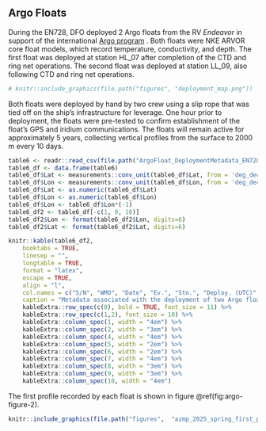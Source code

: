 
## Argo Floats {#argo-floats}

During the EN728, DFO deployed 2 Argo floats from the RV _Endeavor_ in support of the international [Argo program](https://argo.ucsd.edu/) . Both floats were NKE ARVOR core float models, which record temperature, conductivity, and depth. The first float was deployed at station HL_07 after completion of the CTD and ring net operations. The second float was deployed at station LL_09, also following CTD and ring net operations. 

```r
# knitr::include_graphics(file.path("figures", "deployment_map.png"))
```

Both floats were deployed by hand by two crew using a slip rope that was tied off on the ship's infrastructure for leverage. One hour prior to deployment, the floats were pre-tested to confirm establishment of the float's GPS and iridium communications. The floats will remain active for approximately 5 years, collecting vertical profiles from the surface to 2000 m every 10 days. 

\hspace*{-0.2in}


```r

table6 <- readr::read_csv(file.path("ArgoFloat_DeploymentMetadata_EN728.csv"))
table6_df <- data.frame(table6)
table6_df$Lat <- measurements::conv_unit(table6_df$Lat, from = 'deg_dec_min', to = 'dec_deg') 
table6_df$Lon <- measurements::conv_unit(table6_df$Lon, from = 'deg_dec_min', to = 'dec_deg')
table6_df$Lat <- as.numeric(table6_df$Lat)
table6_df$Lon <- as.numeric(table6_df$Lon)
table6_df$Lon <- table6_df$Lon*(-1)
table6_df2 <- table6_df[-c(1, 9, 10)] 
table6_df2$Lon <- format(table6_df2$Lon, digits=6)
table6_df2$Lat <- format(table6_df2$Lat, digits=6)

knitr::kable(table6_df2, 
    booktabs = TRUE,
    linesep = "",
    longtable = TRUE,
    format = "latex",
    escape = TRUE,
    align = "l",
    col.names = c("S/N", "WMO", "Date", "Ev.", "Stn.", "Deploy. (UTC)", "Lat. (DD)", "Lon. (DD)"),
    caption = "Metadata associated with the deployment of two Argo floats during the fall AZMP DY18402 survey. The WMO and serial numbers (S/N) of each float are provided, along with the time of deployment (UTC), and associated date, event, station, and latitude and longitude (in decimal degrees) of deployment.") %>%
    kableExtra::row_spec(c(0), bold = TRUE, font_size = 11) %>%
    kableExtra::row_spec(c(1,2), font_size = 10) %>%
    kableExtra::column_spec(1, width = "4em") %>%
    kableExtra::column_spec(2, width = "3em") %>%
    kableExtra::column_spec(4, width = "4em") %>%
    kableExtra::column_spec(5, width = "2em") %>%
    kableExtra::column_spec(6, width = "2em") %>%
    kableExtra::column_spec(7, width = "4em") %>%
    kableExtra::column_spec(8, width = "3em") %>%
    kableExtra::column_spec(9, width = "3em") %>%
    kableExtra::column_spec(10, width = "4em")

```

The first profile recorded by each float is shown in figure \@ref(fig:argo-figure-2). 

```r
knitr::include_graphics(file.path("figures",  "azmp_2025_spring_first_profiles.png"))
```

\clearpage
